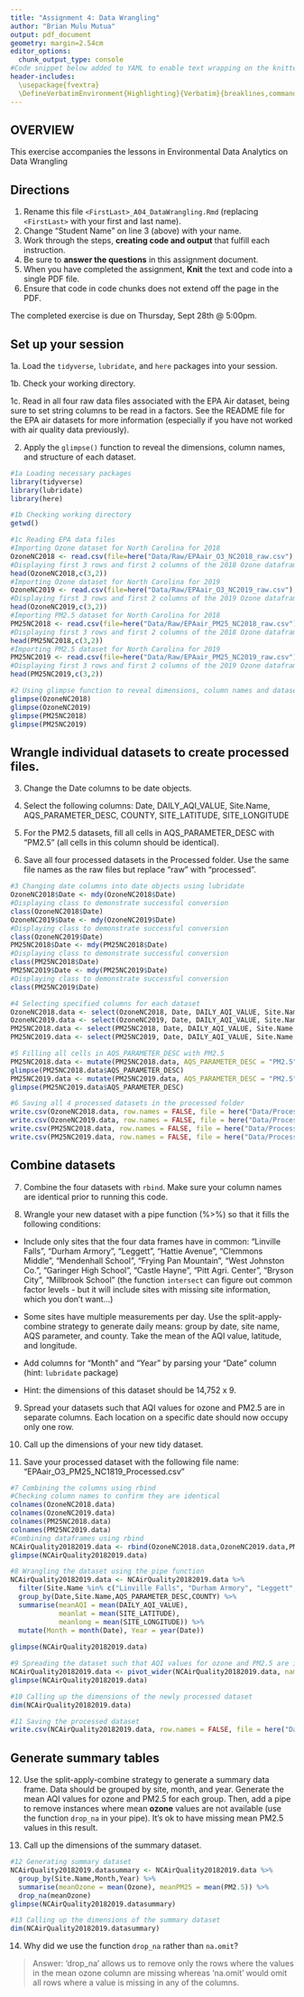 ```yaml
---
title: "Assignment 4: Data Wrangling"
author: "Brian Mulu Mutua"
output: pdf_document
geometry: margin=2.54cm
editor_options: 
  chunk_output_type: console
#Code snippet below added to YAML to enable text wrapping on the knitted pdf document. Adapted from a post from jng posted to stackoverflow.com on 09/05/2023 https://stackoverflow.com/questions/26210656/in-r-markdown-in-rstudio-how-can-i-prevent-the-source-code-from-running-off-a-p 
header-includes:
  \usepackage{fvextra}
  \DefineVerbatimEnvironment{Highlighting}{Verbatim}{breaklines,commandchars=\\\{\}}
---
```


## OVERVIEW

This exercise accompanies the lessons in Environmental Data Analytics on Data Wrangling 

## Directions

1. Rename this file `<FirstLast>_A04_DataWrangling.Rmd` (replacing `<FirstLast>` with your first and last name).
2. Change "Student Name" on line 3 (above) with your name.
3. Work through the steps, **creating code and output** that fulfill each instruction.
4. Be sure to **answer the questions** in this assignment document.
5. When you have completed the assignment, **Knit** the text and code into a single PDF file.
6. Ensure that code in code chunks does not extend off the page in the PDF.

The completed exercise is due on Thursday, Sept 28th @ 5:00pm.

## Set up your session 

1a. Load the `tidyverse`,  `lubridate`, and `here` packages into your session.

1b. Check your working directory.

1c. Read in all four raw data files associated with the EPA Air dataset, being sure to set string columns to be read in a factors. See the README file for the EPA air datasets for more information (especially if you have not worked with air quality data previously). 

2. Apply the `glimpse()` function to reveal the dimensions, column names, and structure of each dataset. 

```r
#1a Loading necessary packages
library(tidyverse)
library(lubridate)
library(here)

#1b Checking working directory
getwd()

#1c Reading EPA data files
#Importing Ozone dataset for North Carolina for 2018
OzoneNC2018 <- read.csv(file=here("Data/Raw/EPAair_O3_NC2018_raw.csv"), stringsAsFactors = TRUE)
#Displaying first 3 rows and first 2 columns of the 2018 Ozone dataframe to show successful import
head(OzoneNC2018,c(3,2))
#Importing Ozone dataset for North Carolina for 2019
OzoneNC2019 <- read.csv(file=here("Data/Raw/EPAair_O3_NC2019_raw.csv"), stringsAsFactors = TRUE)
#Displaying first 3 rows and first 2 columns of the 2019 Ozone dataframe to show successful import
head(OzoneNC2019,c(3,2))
#Importing PM2.5 dataset for North Carolina for 2018
PM25NC2018 <- read.csv(file=here("Data/Raw/EPAair_PM25_NC2018_raw.csv"), stringsAsFactors = TRUE)
#Displaying first 3 rows and first 2 columns of the 2018 Ozone dataframe to show successful import
head(PM25NC2018,c(3,2))
#Importing PM2.5 dataset for North Carolina for 2019
PM25NC2019 <- read.csv(file=here("Data/Raw/EPAair_PM25_NC2019_raw.csv"), stringsAsFactors = TRUE)
#Displaying first 3 rows and first 2 columns of the 2019 Ozone dataframe to show successful import
head(PM25NC2019,c(3,2))

#2 Using glimpse function to reveal dimensions, column names and dataset structure
glimpse(OzoneNC2018)
glimpse(OzoneNC2019)
glimpse(PM25NC2018)
glimpse(PM25NC2019)

```


## Wrangle individual datasets to create processed files.

3. Change the Date columns to be date objects.

4. Select the following columns: Date, DAILY_AQI_VALUE, Site.Name, AQS_PARAMETER_DESC, COUNTY, SITE_LATITUDE, SITE_LONGITUDE

5. For the PM2.5 datasets, fill all cells in AQS_PARAMETER_DESC with "PM2.5" (all cells in this column should be identical).

6. Save all four processed datasets in the Processed folder. Use the same file names as the raw files but replace "raw" with "processed".

```r
#3 Changing date columns into date objects using lubridate
OzoneNC2018$Date <- mdy(OzoneNC2018$Date)
#Displaying class to demonstrate successful conversion
class(OzoneNC2018$Date)
OzoneNC2019$Date <- mdy(OzoneNC2019$Date)
#Displaying class to demonstrate successful conversion
class(OzoneNC2019$Date)
PM25NC2018$Date <- mdy(PM25NC2018$Date)
#Displaying class to demonstrate successful conversion
class(PM25NC2018$Date)
PM25NC2019$Date <- mdy(PM25NC2019$Date)
#Displaying class to demonstrate successful conversion
class(PM25NC2019$Date)

#4 Selecting specified columns for each dataset
OzoneNC2018.data <- select(OzoneNC2018, Date, DAILY_AQI_VALUE, Site.Name, AQS_PARAMETER_DESC, COUNTY, SITE_LATITUDE, SITE_LONGITUDE)
OzoneNC2019.data <- select(OzoneNC2019, Date, DAILY_AQI_VALUE, Site.Name, AQS_PARAMETER_DESC, COUNTY, SITE_LATITUDE, SITE_LONGITUDE)
PM25NC2018.data <- select(PM25NC2018, Date, DAILY_AQI_VALUE, Site.Name, AQS_PARAMETER_DESC, COUNTY, SITE_LATITUDE, SITE_LONGITUDE)
PM25NC2019.data <- select(PM25NC2019, Date, DAILY_AQI_VALUE, Site.Name, AQS_PARAMETER_DESC, COUNTY, SITE_LATITUDE, SITE_LONGITUDE)

#5 Filling all cells in AQS_PARAMETER_DESC with PM2.5
PM25NC2018.data <- mutate(PM25NC2018.data, AQS_PARAMETER_DESC = "PM2.5")
glimpse(PM25NC2018.data$AQS_PARAMETER_DESC)
PM25NC2019.data <- mutate(PM25NC2019.data, AQS_PARAMETER_DESC = "PM2.5")
glimpse(PM25NC2019.data$AQS_PARAMETER_DESC)

#6 Saving all 4 processed datasets in the processed folder
write.csv(OzoneNC2018.data, row.names = FALSE, file = here("Data/Processed/EPAair_O3_NC2018_processed.csv"))
write.csv(OzoneNC2019.data, row.names = FALSE, file = here("Data/Processed/EPAair_O3_NC2019_processed.csv"))
write.csv(PM25NC2018.data, row.names = FALSE, file = here("Data/Processed/EPAair_PM25_NC2018_processed.csv"))
write.csv(PM25NC2019.data, row.names = FALSE, file = here("Data/Processed/EPAair_PM25_NC2019_processed.csv"))
```


## Combine datasets

7. Combine the four datasets with `rbind`. Make sure your column names are identical prior to running this code.

8. Wrangle your new dataset with a pipe function (%>%) so that it fills the following conditions: 

  * Include only sites that the four data frames have in common: "Linville Falls", "Durham Armory", "Leggett", "Hattie Avenue", "Clemmons Middle", "Mendenhall School", "Frying Pan Mountain", "West Johnston Co.", "Garinger High School", "Castle Hayne", "Pitt Agri. Center", "Bryson City", "Millbrook School" (the function `intersect` can figure out common factor levels - but it will include sites with missing site information, which you don't want...) 

  * Some sites have multiple measurements per day. Use the split-apply-combine strategy to generate daily means: group by date, site name, AQS parameter, and county. Take the mean of the AQI value, latitude, and longitude.
  
  * Add columns for "Month" and "Year" by parsing your "Date" column (hint: `lubridate` package)
  
  * Hint: the dimensions of this dataset should be 14,752 x 9.

9. Spread your datasets such that AQI values for ozone and PM2.5 are in separate columns. Each location on a specific date should now occupy only one row.

10. Call up the dimensions of your new tidy dataset.

11. Save your processed dataset with the following file name: "EPAair_O3_PM25_NC1819_Processed.csv"

```r
#7 Combining the columns using rbind
#Checking column names to confirm they are identical
colnames(OzoneNC2018.data)
colnames(OzoneNC2019.data)
colnames(PM25NC2018.data)
colnames(PM25NC2019.data)
#Combining dataframes using rbind
NCAirQuality20182019.data <- rbind(OzoneNC2018.data,OzoneNC2019.data,PM25NC2018.data,PM25NC2019.data)
glimpse(NCAirQuality20182019.data)

#8 Wrangling the dataset using the pipe function
NCAirQuality20182019.data <- NCAirQuality20182019.data %>% 
  filter(Site.Name %in% c("Linville Falls", "Durham Armory", "Leggett", "Hattie Avenue", "Clemmons Middle", "Mendenhall School", "Frying Pan Mountain", "West Johnston Co.", "Garinger High School", "Castle Hayne", "Pitt Agri. Center", "Bryson City", "Millbrook School")) %>% 
  group_by(Date,Site.Name,AQS_PARAMETER_DESC,COUNTY) %>% 
  summarise(meanAQI = mean(DAILY_AQI_VALUE),
            meanlat = mean(SITE_LATITUDE),
            meanlong = mean(SITE_LONGITUDE)) %>% 
  mutate(Month = month(Date), Year = year(Date))
  
glimpse(NCAirQuality20182019.data)

#9 Spreading the dataset such that AQI values for ozone and PM2.5 are in separate columns
NCAirQuality20182019.data <- pivot_wider(NCAirQuality20182019.data, names_from = AQS_PARAMETER_DESC, values_from = meanAQI)
glimpse(NCAirQuality20182019.data)

#10 Calling up the dimensions of the newly processed dataset
dim(NCAirQuality20182019.data)

#11 Saving the processed dataset
write.csv(NCAirQuality20182019.data, row.names = FALSE, file = here("Data/Processed/EPAair_O3_PM25_NC1819_Processed.csv"))
```


## Generate summary tables

12. Use the split-apply-combine strategy to generate a summary data frame. Data should be grouped by site, month, and year. Generate the mean AQI values for ozone and PM2.5 for each group. Then, add a pipe to remove instances where mean **ozone** values are not available (use the function `drop_na` in your pipe). It's ok to have missing mean PM2.5 values in this result. 

13. Call up the dimensions of the summary dataset.

```r

#12 Generating summary dataset
NCAirQuality20182019.datasummary <- NCAirQuality20182019.data %>% 
  group_by(Site.Name,Month,Year) %>% 
  summarise(meanOzone = mean(Ozone), meanPM25 = mean(PM2.5)) %>% 
  drop_na(meanOzone)
glimpse(NCAirQuality20182019.datasummary)

#13 Calling up the dimensions of the summary dataset
dim(NCAirQuality20182019.datasummary)


```

14. Why did we use the function `drop_na` rather than `na.omit`?

> Answer: 'drop_na' allows us to remove only the rows where the values in the mean ozone column are missing whereas 'na.omit' would omit all rows where a value is missing in any of the columns.
